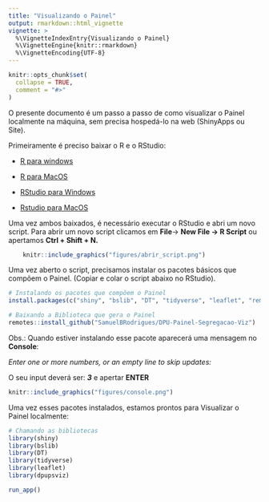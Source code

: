 ```yaml
---
title: "Visualizando o Painel"
output: rmarkdown::html_vignette
vignette: >
  %\VignetteIndexEntry{Visualizando o Painel}
  %\VignetteEngine{knitr::rmarkdown}
  %\VignetteEncoding{UTF-8}
---
```


```r
knitr::opts_chunk$set(
  collapse = TRUE,
  comment = "#>"
)
```

O presente documento é um passo a passo de como visualizar o Painel localmente na máquina, sem precisa hospedá-lo na web (ShinyApps ou Site).

Primeiramente é preciso baixar o R e o RStudio:

-   [R para windows](https://cran.rstudio.com/bin/windows/base/R-4.5.1-win.exe)

-   [R para MacOS](https://cran.rstudio.com/bin/macosx/big-sur-arm64/base/R-4.5.1-arm64.pkg)

-   [RStudio para Windows](https://download1.rstudio.org/electron/windows/RStudio-2025.09.1-401.exe)

-   [Rstudio para MacOS](https://download1.rstudio.org/electron/macos/RStudio-2025.09.1-401.dmg)

Uma vez ambos baixados, é necessário executar o RStudio e abri um novo script. Para abrir um novo script clicamos em **File**→ **New File → R Script** ou apertamos **Ctrl + Shift + N.**

```r
    knitr::include_graphics("figures/abrir_script.png")
```

Uma vez aberto o script, precisamos instalar os pacotes básicos que compõem o Painel. (Copiar e colar o script abaixo no RStudio).

``` r
# Instalando os pacotes que compõem o Painel
install.packages(c("shiny", "bslib", "DT", "tidyverse", "leaflet", "remotes"))

# Baixando a Biblioteca que gera o Painel
remotes::install_github("SamuelBRodrigues/DPU-Painel-Segregacao-Viz")
```

Obs.: Quando estiver instalando esse pacote aparecerá uma mensagem no **Console**:

*Enter one or more numbers, or an empty line to skip updates:*

O seu input deverá ser: ***3*** e apertar **ENTER**

```r
knitr::include_graphics("figures/console.png")
```

Uma vez esses pacotes instalados, estamos prontos para Visualizar o Painel localmente:

``` r
# Chamando as bibliotecas
library(shiny)
library(bslib)
library(DT)
library(tidyverse)
library(leaflet)
library(dpupsviz)

run_app()
```